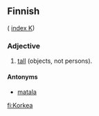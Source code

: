 ==Finnish==
( [[Wiktionary:Finnish_index_k|index K]])

===Adjective===

# [[tall]] (objects, not persons).

====Antonyms====

*[[matala]]

[[fi:Korkea]]